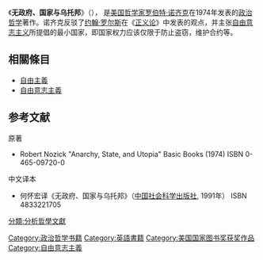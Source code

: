 {{multiple issues|
{{expand|time=2016-01-30T17:32:38+00:00}}
{{no footnotes|time=2016-01-30T17:32:38+00:00}}
}}
《'''无政府、国家与乌托邦'''》（{{lang-en|Anarchy, State, and Utopia}}）， 是[[美国|美国]][[哲学家|哲学家]][[罗伯特·诺齐克|罗伯特·诺齐克]]在1974年发表的[[政治哲学|政治哲学]]著作。诺齐克反驳了[[约翰·罗尔斯|约翰·罗尔斯]]在《[[正义论|正义论]]》中发表的观点，并主张[[自由意志主义|自由意志主义]]所提倡的最小国家，即国家权力应该仅限于防止盗窃，维护合约等。

== 相關條目 ==
* [[自由主義|自由主義]]
* [[自由意志主義|自由意志主義]]

== 参考文献 ==
原著
* Robert Nozick "Anarchy, State, and Utopia" Basic Books (1974) ISBN 0-465-09720-0

中文译本
*何怀宏译《无政府、国家与乌托邦》（[[中国社会科学出版社|中国社会科学出版社]], 1991年） ISBN 4833221705

{{Authority control}}
[[Category:政治哲学书籍|Category:政治哲学书籍]]
[[Category:英語書籍|Category:英語書籍]]
[[分類:分析哲學文獻|分類:分析哲學文獻]]
[[Category:美国国家图书奖获奖作品|Category:美国国家图书奖获奖作品]]
[[Category:自由意志主義|Category:自由意志主義]]